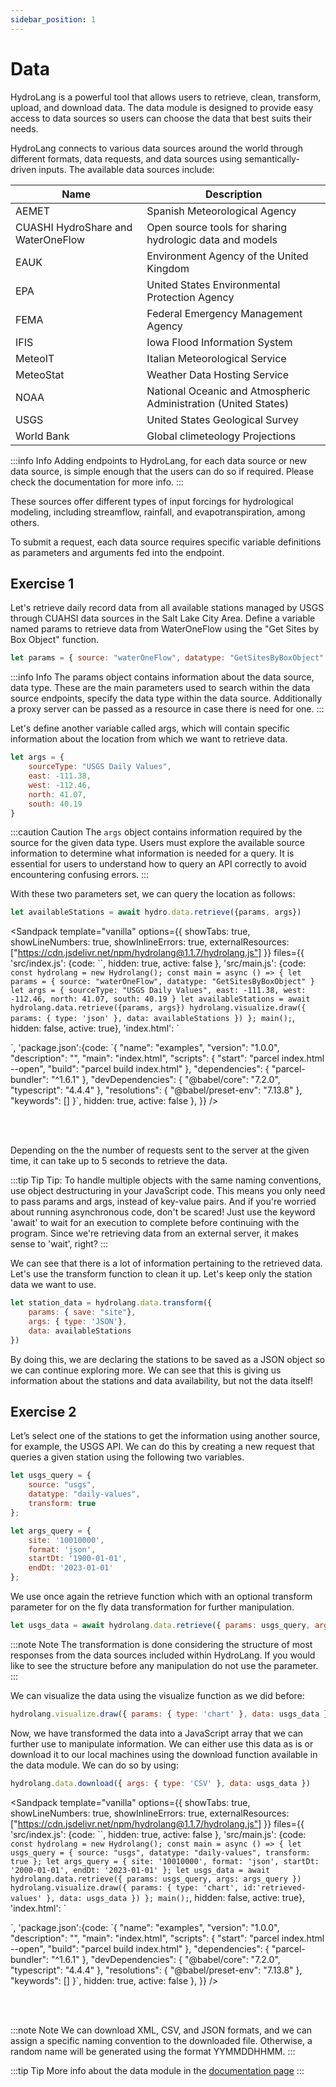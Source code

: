 ```yaml
---
sidebar_position: 1
---
```



# Data

HydroLang is a powerful tool that allows users to retrieve, clean, transform, upload, and download data. The data module is designed to provide easy access to data sources so users can choose the data that best suits their needs.

HydroLang connects to various data sources around the world through different formats, data requests, and data sources using semantically-driven inputs. The available data sources include:

|Name|	Description|
|---|---|
|AEMET|	Spanish Meteorological Agency|
|CUASHI HydroShare and WaterOneFlow | Open source tools for sharing hydrologic data and models|
|EAUK|	Environment Agency of the United Kingdom|
|EPA|	United States Environmental Protection Agency|
|FEMA|	Federal Emergency Management Agency|
|IFIS	|Iowa Flood Information System|
|MeteoIT|	Italian Meteorological Service|
|MeteoStat|	Weather Data Hosting Service|
|NOAA	|National Oceanic and Atmospheric Administration (United States)|
|USGS|	United States Geological Survey|
|World Bank | Global climeteology Projections|

:::info Info
Adding endpoints to HydroLang, for each data source or new data source, is simple enough that the users can do so if required. Please check the documentation for more info.
:::

These sources offer different types of input forcings for hydrological modeling, including streamflow, rainfall, and evapotranspiration, among others.

To submit a request, each data source requires specific variable definitions as parameters and arguments fed into the endpoint.

## Exercise 1

Let's retrieve daily record data from all available stations managed by USGS through CUAHSI data sources in the Salt Lake City Area. Define a variable named params to retrieve data from WaterOneFlow using the "Get Sites by Box Object" function.

```js
let params = { source: "waterOneFlow", datatype: "GetSitesByBoxObject" }
```

:::info Info
The params object contains information about the data source, data type. These are the main parameters used to search within the data source endpoints, specify the data type within the data source. Additionally a proxy server can be passed as a resource in case there is need for one.
:::

Let's define another variable called args, which will contain specific information about the location from which we want to retrieve data.

```js
let args = {
    sourceType: "USGS Daily Values",
    east: -111.38,
    west: -112.46,
    north: 41.07,
    south: 40.19
}
```

:::caution Caution
The `args` object contains information required by the source for the given data type. Users must explore the available source information to determine what information is needed for a query. It is essential for users to understand how to query an API correctly to avoid encountering confusing errors.
:::

With these two parameters set, we can query the location as follows:

```js
let availableStations = await hydro.data.retrieve({params, args})
```

<Sandpack 
template="vanilla"
options={{
    showTabs: true,
    showLineNumbers: true,
    showInlineErrors: true,
    externalResources: ["https://cdn.jsdelivr.net/npm/hydrolang@1.1.7/hydrolang.js"]
}}
files={{
  'src/index.js': {code: ``, hidden: true, active: false },
    'src/main.js': {code: `const hydrolang = new Hydrolang();
const main = async () => {
  let params = { source: "waterOneFlow", datatype: "GetSitesByBoxObject" }
  let args = {
    sourceType: "USGS Daily Values",
    east: -111.38,
    west: -112.46,
    north: 41.07,
    south: 40.19
  }
  let availableStations = await hydrolang.data.retrieve({params, args})
  hydrolang.visualize.draw({ params: { type: 'json' }, data: availableStations })
};
main();`, hidden: false, active: true},
    'index.html': `<!DOCTYPE html>
<html lang="en">
  <head>
    <script src="https://cdn.jsdelivr.net/npm/hydrolang@1.1.7/hydrolang.js"></script>
    <title>My HydroLang Example</title>
  </head>
  <body>
    <script src="src/main.js"></script>
  </body>
</html>`,
'package.json':{code: `{
  "name": "examples",
  "version": "1.0.0",
  "description": "",
  "main": "index.html",
  "scripts": {
    "start": "parcel index.html --open",
    "build": "parcel build index.html"
  },
  "dependencies": {
    "parcel-bundler": "^1.6.1"
  },
  "devDependencies": {
    "@babel/core": "7.2.0",
    "typescript": "4.4.4"
  },
  "resolutions": {
    "@babel/preset-env": "7.13.8"
  },
  "keywords": []
}`, hidden: true, active: false
},
}}
/>

<br></br>

Depending on the the number of requests sent to the server at the given time, it can take up to 5 seconds to retrieve the data.

:::tip Tip
Tip: To handle multiple objects with the same naming conventions, use object destructuring in your JavaScript code. This means you only need to pass params and args, instead of key-value pairs. And if you're worried about running asynchronous code, don't be scared! Just use the keyword 'await' to wait for an execution to complete before continuing with the program. Since we're retrieving data from an external server, it makes sense to 'wait', right? 
:::

We can see that there is a lot of information pertaining to the retrieved data. Let's use the transform function to clean it up. Let's keep only the station data we want to use.

```js
let station_data = hydrolang.data.transform({
    params: { save: "site"}, 
    args: { type: 'JSON'}, 
    data: availableStations
})
```
By doing this, we are declaring the stations to be saved as a JSON object so we can continue exploring more. We can see that this is giving us information about the stations and data availability, but not the data itself!

## Exercise 2

Let’s select one of the stations to get the information using another source, for example, the USGS API. We can do this by creating a new request that queries a given station using the following two variables.

```js
let usgs_query = {
    source: "usgs",
    datatype: "daily-values",
    transform: true
};

let args_query = {
    site: '10010000',
    format: 'json',
    startDt: '1900-01-01',
    endDt: '2023-01-01'
};
```

We use once again the retrieve function which with an optional transform parameter for on the fly data transformation for further manipulation.


```js
let usgs_data = await hydrolang.data.retrieve({ params: usgs_query, args: args_query })
```

:::note Note
The transformation is done considering the structure of most responses from the data sources included within HydroLang. If you would like to see the structure before any manipulation do not use the parameter.
:::

We can visualize the data using the visualize function as we did before:

```js
hydrolang.visualize.draw({ params: { type: 'chart' }, data: usgs_data })
```

Now, we have transformed the data into a JavaScript array that we can further use to manipulate information. We can either use this data as is or download it to our local machines using the download function available in the data module. We can do so by using:

```js
hydrolang.data.download({ args: { type: 'CSV' }, data: usgs_data })
```

<Sandpack 
template="vanilla"
options={{
    showTabs: true,
    showLineNumbers: true,
    showInlineErrors: true,
    externalResources: ["https://cdn.jsdelivr.net/npm/hydrolang@1.1.7/hydrolang.js"]
}}
files={{
  'src/index.js': {code: ``, hidden: true, active: false },
    'src/main.js': {code: `const hydrolang = new Hydrolang();
const main = async () => {
  let usgs_query = {
      source: "usgs",
      datatype: "daily-values",
      transform: true
  };
  let args_query = {
      site: '10010000',
      format: 'json',
      startDt: '2000-01-01',
      endDt: '2023-01-01'
  };
  let usgs_data = await hydrolang.data.retrieve({ params: usgs_query, args: args_query })
  hydrolang.visualize.draw({ params: { type: 'chart', id:'retrieved-values' }, data: usgs_data })
};
main();`, hidden: false, active: true},
    'index.html': `<!DOCTYPE html>
<html lang="en">
  <head>
    <script src="https://cdn.jsdelivr.net/npm/hydrolang@1.1.7/hydrolang.js"></script>
    <title>My HydroLang Example</title>
  </head>
  <body>
    <script src="src/main.js"></script>
  </body>
</html>`,
'package.json':{code: `{
  "name": "examples",
  "version": "1.0.0",
  "description": "",
  "main": "index.html",
  "scripts": {
    "start": "parcel index.html --open",
    "build": "parcel build index.html"
  },
  "dependencies": {
    "parcel-bundler": "^1.6.1"
  },
  "devDependencies": {
    "@babel/core": "7.2.0",
    "typescript": "4.4.4"
  },
  "resolutions": {
    "@babel/preset-env": "7.13.8"
  },
  "keywords": []
}`, hidden: true, active: false
},
}}
/>

<br></br>

:::note Note
We can download XML, CSV, and JSON formats, and we can assign a specific naming convention to the downloaded file. Otherwise, a random name will be generated using the format YYMMDDHHMM.
:::

:::tip Tip
More info about the data module in the [documentation page](https://uihilab.github.io/HydroLang/data.html)
:::









